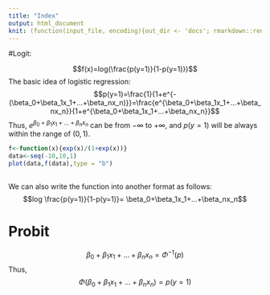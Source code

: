 ```yaml
---
title: "Index"
output: html_document
knit: (function(input_file, encoding){out_dir <- 'docs'; rmarkdown::render(input_file,output_format = "html_document", encoding=encoding,output_file=file.path(dirname(input_file), out_dir, 'index.html'))})
---
```


#Logit:

$$f(x)=log(\frac{p(y=1)}{1-p(y=1)})$$
The basic idea of logistic regression:
$$p(y=1)=\frac{1}{1+e^{-(\beta_0+\beta_1x_1+...+\beta_nx_n)}}=\frac{e^{\beta_0+\beta_1x_1+...+\beta_nx_n}}{1+e^{\beta_0+\beta_1x_1+...+\beta_nx_n}}$$
Thus, $e^{\beta_0+\beta_1x_1+...+\beta_nx_n}$ can be from $-\infty$ to $+\infty$, and $p(y=1)$ will be always within the range of $(0,1)$.

```R
f<-function(x){exp(x)/(1+exp(x))}
data<-seq(-10,10,1)
plot(data,f(data),type = "b")
  
```

We can also write the function into another format as follows:
$$log \frac{p(y=1)}{1-p(y=1)}= \beta_0+\beta_1x_1+...+\beta_nx_n$$

# Probit

$$\beta_0+\beta_1x_1+...+\beta_nx_n =\Phi^{-1}(p)$$
Thus, 
$$\Phi(\beta_0+\beta_1x_1+...+\beta_nx_n )= p(y=1)$$